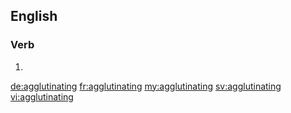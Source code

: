 ==English==

===Verb===
{{head|en}}

# {{present participle of|agglutinate}}

[[de:agglutinating]]
[[fr:agglutinating]]
[[my:agglutinating]]
[[sv:agglutinating]]
[[vi:agglutinating]]